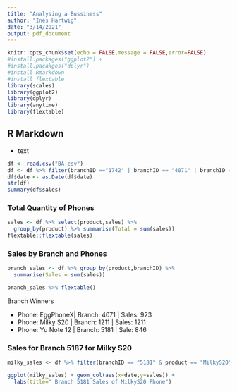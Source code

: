 ```yaml
---
title: "Analysing a Bussiness"
author: "Inés Hartwig"
date: "3/14/2021"
output: pdf_document
---
```


```r
knitr::opts_chunk$set(echo = FALSE,message = FALSE,error=FALSE)
#install.packages("ggplot2") +
#install.pacakges("dplyr")
#install Rmarkdown
#install flextable
library(scales)
library(ggplot2)
library(dplyr)
library(anytime)
library(flextable)
```

## R Markdown
* text

```r
df <- read.csv("BA.csv")
df <- df %>% filter(branchID =="1742" | branchID == "4071" | branchID == "5181")
df$date <- as.Date(df$date)
str(df)
summary(df$sales)
```

### Total Quantity of Phones 

```r
sales <- df %>% select(product,sales) %>%
  group_by(product) %>% summarise(Total = sum(sales)) 
flextable::flextable(sales)

```

### Sales by Branch and Phones

```r
branch_sales <- df %>% group_by(product,branchID) %>%
  summarise(Sales = sum(sales))

branch_sales %>% flextable() 

```
Branch Winners

* Phone: EggPhoneX| Branch: 4071 | Sales: 923
* Phone: Milky S20 | Branch: 1211 | Sales: 1211
* Phone: Yu Note 12 | Branch: 5181 | Sale: 846

### Sales for Branch 5187 for Milky S20

```r
milky_sales <- df %>% filter(branchID == "5181" & product == "MilkyS20" )

ggplot(milky_sales) + geom_col(aes(x=date,y=sales)) +
  labs(title=" Branch 5181 Sales of MilkyS20 Phone")
```



